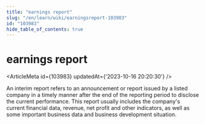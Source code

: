 ```yaml
---
title: "earnings report"
slug: "/en/learn/wiki/earningsreport-103983"
id: "103983"
hide_table_of_contents: true
---
```



# earnings report

<ArticleMeta id={103983} updatedAt={'2023-10-16 20:20:30'} />
<div className='border-solid border-b border-t-0 my-4 border-[var(--ifm-color-gray-300)]' />

An interim report refers to an announcement or report issued by a listed company in a timely manner after the end of the reporting period to disclose the current performance. This report usually includes the company's current financial data, revenue, net profit and other indicators, as well as some important business data and business development situation.
